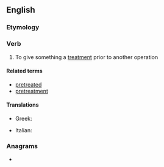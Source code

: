 ==English==

===Etymology===
{{prefix|en|pre|treat}}

===Verb===
{{en-verb}}

# To give something a [[treatment]] prior to another operation

====Related terms====
* [[pretreated]]
* [[pretreatment]]

====Translations====
{{trans-top|pretreat}}
* Greek: {{t|el|προεπεξεργάζομαι}}
{{trans-mid}}
* Italian: {{t|it|pretrattare}}
{{trans-bottom}}

===Anagrams===
* {{anagrams|en|patterer}}